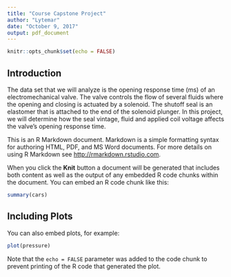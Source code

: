 ```yaml
---
title: "Course Capstone Project"
author: "Lytemar"
date: "October 9, 2017"
output: pdf_document
---
```


```r
knitr::opts_chunk$set(echo = FALSE)
```

## Introduction

The data set that we will analyze is the opening response time (ms) of an electromechanical valve.
The valve controls the flow of several fluids where the opening and closing is actuated by a solenoid.
The shutoff seal is an elastomer that is attached to the end of the solenoid plunger.
In this project, we will determine how the seal vintage, fluid and applied coil voltage affects the valve's opening response time.

This is an R Markdown document. Markdown is a simple formatting syntax for authoring HTML, PDF, and MS Word documents. For more details on using R Markdown see <http://rmarkdown.rstudio.com>.

When you click the **Knit** button a document will be generated that includes both content as well as the output of any embedded R code chunks within the document. You can embed an R code chunk like this:

```r
summary(cars)
```

## Including Plots

You can also embed plots, for example:

```r
plot(pressure)
```

Note that the `echo = FALSE` parameter was added to the code chunk to prevent printing of the R code that generated the plot.
